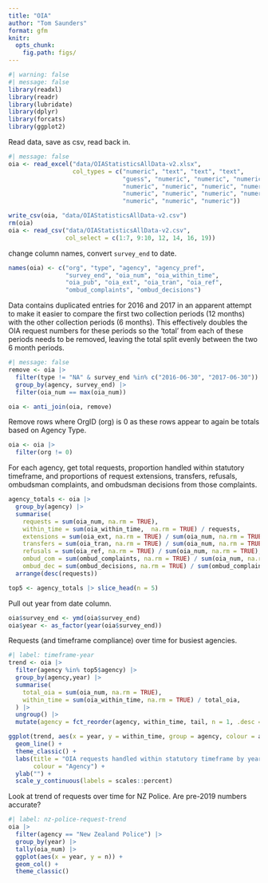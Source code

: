 ```yaml
---
title: "OIA"
author: "Tom Saunders"
format: gfm
knitr:
  opts_chunk:
    fig.path: figs/
---
```


```r
#| warning: false
#| message: false
library(readxl)
library(readr)
library(lubridate)
library(dplyr)
library(forcats)
library(ggplot2)
```

Read data, save as csv, read back in.

```r
#| message: false
oia <- read_excel("data/OIAStatisticsAllData-v2.xlsx",
                  col_types = c("numeric", "text", "text", "text", 
                                "guess", "numeric", "numeric", "numeric", 
                                "numeric", "numeric", "numeric", "numeric",
                                "numeric", "numeric", "numeric", "numeric",
                                "numeric", "numeric", "numeric"))

write_csv(oia, "data/OIAStatisticsAllData-v2.csv")
rm(oia)
oia <- read_csv("data/OIAStatisticsAllData-v2.csv",
                col_select = c(1:7, 9:10, 12, 14, 16, 19))
```

change column names, convert `survey_end` to date.

```r
names(oia) <- c("org", "type", "agency", "agency_pref", 
                "survey_end", "oia_num", "oia_within_time", 
                "oia_pub", "oia_ext", "oia_tran", "oia_ref", 
                "ombud_complaints", "ombud_decisions")
```

Data contains duplicated entries for 2016 and 2017 in an apparent attempt to make it easier to compare the first two collection periods (12 months) with the other collection periods (6 months). This effectively doubles the OIA request numbers for these periods so the 'total' from each of these periods needs to be removed, leaving the total split evenly between the two 6 month periods. 

```r
#| message: false
remove <- oia |> 
  filter(type != "NA" & survey_end %in% c("2016-06-30", "2017-06-30")) |> 
  group_by(agency, survey_end) |>
  filter(oia_num == max(oia_num)) 

oia <- anti_join(oia, remove)
```

Remove rows where OrgID (org) is 0 as these rows appear to again be totals based on Agency Type.

```r
oia <- oia |> 
  filter(org != 0)
```

For each agency, get total requests, proportion handled within statutory timeframe, and proportions of request extensions, transfers, refusals, ombudsman complaints, and ombudsman decisions from those complaints.

```r
agency_totals <- oia |> 
  group_by(agency) |> 
  summarise(
    requests = sum(oia_num, na.rm = TRUE),
    within_time = sum(oia_within_time,  na.rm = TRUE) / requests,
    extensions = sum(oia_ext, na.rm = TRUE) / sum(oia_num, na.rm = TRUE),
    transfers = sum(oia_tran, na.rm = TRUE) / sum(oia_num, na.rm = TRUE),
    refusals = sum(oia_ref, na.rm = TRUE) / sum(oia_num, na.rm = TRUE),
    ombud_com = sum(ombud_complaints, na.rm = TRUE) / sum(oia_num, na.rm = TRUE),
    ombud_dec = sum(ombud_decisions, na.rm = TRUE) / sum(ombud_complaints, na.rm = TRUE)) |> 
  arrange(desc(requests))

top5 <- agency_totals |> slice_head(n = 5) 
```

Pull out year from date column.

```r
oia$survey_end <- ymd(oia$survey_end)
oia$year <- as_factor(year(oia$survey_end))
```

Requests (and timeframe compliance) over time for busiest agencies.

```r
#| label: timeframe-year
trend <- oia |> 
  filter(agency %in% top5$agency) |> 
  group_by(agency,year) |> 
  summarise(
    total_oia = sum(oia_num, na.rm = TRUE),
    within_time = sum(oia_within_time, na.rm = TRUE) / total_oia,
  ) |> 
  ungroup() |>  
  mutate(agency = fct_reorder(agency, within_time, tail, n = 1, .desc = TRUE)) # sorts agency by final value on timeseries for legend readability

ggplot(trend, aes(x = year, y = within_time, group = agency, colour = agency)) +
  geom_line() +
  theme_classic() +
  labs(title = "OIA requests handled within statutory timeframe by year",
       colour = "Agency") +
  ylab("") +
  scale_y_continuous(labels = scales::percent) 

```

Look at trend of requests over time for NZ Police. Are pre-2019 numbers accurate?

```r
#| label: nz-police-request-trend
oia |> 
  filter(agency == "New Zealand Police") |> 
  group_by(year) |> 
  tally(oia_num) |> 
  ggplot(aes(x = year, y = n)) +
  geom_col() +
  theme_classic()
```







